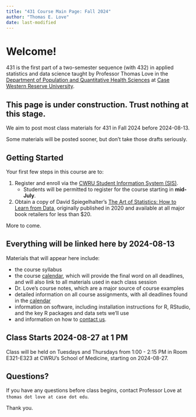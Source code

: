 ```yaml
---
title: "431 Course Main Page: Fall 2024"
author: "Thomas E. Love"
date: last-modified
---
```


# Welcome! 

431 is the first part of a two-semester sequence (with 432) in applied statistics and data science taught by Professor Thomas Love in the [Department of Population and Quantitative Health Sciences](https://case.edu/medicine/pqhs/) at [Case Western Reserve University](https://case.edu/).

::: {.callout-important}

## This page is under construction. Trust nothing at this stage.

We aim to post most class materials for 431 in Fall 2024 before 2024-08-13.

Some materials will be posted sooner, but don't take those drafts seriously.

:::

## Getting Started

Your first few steps in this course are to:

1.  Register and enroll via the [CWRU Student Information System (SIS)](https://sis.case.edu/). 
    - Students will be permitted to register for the course starting in **mid-July**.
2.  Obtain a copy of David Spiegelhalter's [The Art of Statistics: How to Learn from Data](https://www.amazon.com/Art-Statistics-How-Learn-Data/dp/1541675703), originally published in 2020 and available at all major book retailers for less than \$20.

More to come.

## Everything will be linked here by 2024-08-13

Materials that will appear here include:

-   the course syllabus
-   the course [calendar](calendar.qmd), which will provide the final word on all deadlines, and will also link to all materials used in each class session
-   Dr. Love's course notes, which are a major source of course examples
-   detailed information on all course assignments, with all deadlines found in the [calendar](calendar.qmd)
-   information on software, including installation instructions for R, RStudio, and the key R packages and data sets we'll use
-   and information on how to [contact us](contact.qmd).



## Class Starts 2024-08-27 at 1 PM

Class will be held on Tuesdays and Thursdays from 1:00 - 2:15 PM in Room E321-E323 at CWRU's School of Medicine, starting on 2024-08-27.

## Questions?

If you have any questions before class begins, contact Professor Love at `thomas dot love at case dot edu`.

Thank you.
